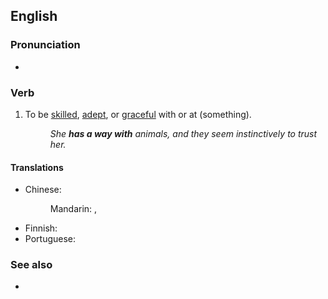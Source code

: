 ==English==

===Pronunciation===
* {{audio|en|en-au-have a way with.ogg|Audio (AU)}}

===Verb===
{{head|en|verb}}

# {{lb|en|idiomatic|informal}} To be [[skilled]], [[adept]], or [[graceful]] with or at (something).
#: ''She '''has a way with''' animals, and they seem instinctively to trust her.''

====Translations====
{{trans-top|be skilled}}
* Chinese:
*: Mandarin: {{t|cmn|[[對]]…… [[頗]][[有一手]]}}, {{t|cmn|[[对]]…… [[颇]][[有一手]]|tr=duì... pō yǒuyīshǒu}}
{{trans-mid}}
* Finnish: {{t|fi|[[olla]] [[taitava]] [[jossakin]]}}
* Portuguese: {{t-needed|pt}}
{{trans-bottom}}

===See also===
* {{l|en|have one's way with}}